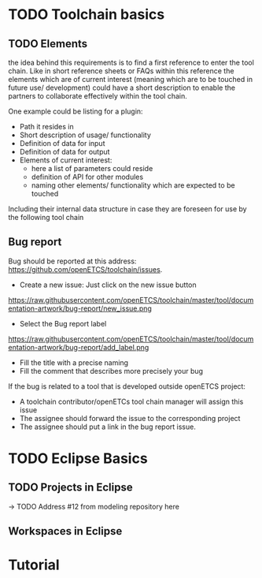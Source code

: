 = TODO Toolchain basics =
== TODO Elements ==
the idea behind this requirements is to find a first reference to enter the tool chain. Like in short reference sheets or FAQs within this reference the elements which are of current interest (meaning which are to be touched in future use/ development) could have a short description to enable the partners to collaborate effectively within the tool chain.

One example could be listing for a plugin:
* Path it resides in
* Short description of usage/ functionality
* Definition of data for input
* Definition of data for output
* Elements of current interest:
** here a list of parameters could reside
** definition of API for other modules
** naming other elements/ functionality which are expected to be touched
Including their internal data structure in case they are foreseen for use by the following tool chain

== Bug report ==
Bug should be reported at this address: https://github.com/openETCS/toolchain/issues.
* Create a new issue: Just click on the new issue button
[[https://raw.githubusercontent.com/openETCS/toolchain/master/tool/documentation-artwork/bug-report/new_issue.png]]
* Select the Bug report label
[[https://raw.githubusercontent.com/openETCS/toolchain/master/tool/documentation-artwork/bug-report/add_label.png]]
* Fill the title with a precise naming
* Fill the comment that describes more precisely your bug

If the bug is related to a tool that is developed outside openETCS project:
* A toolchain contributor/openETCs tool chain manager will assign this issue
* The assignee should forward the issue to the corresponding project 
* The assignee should put a link in the bug report issue.

= TODO Eclipse Basics =

== TODO Projects in Eclipse ==

-> TODO Address #12 from modeling repository here

== Workspaces in Eclipse ==

= Tutorial =
